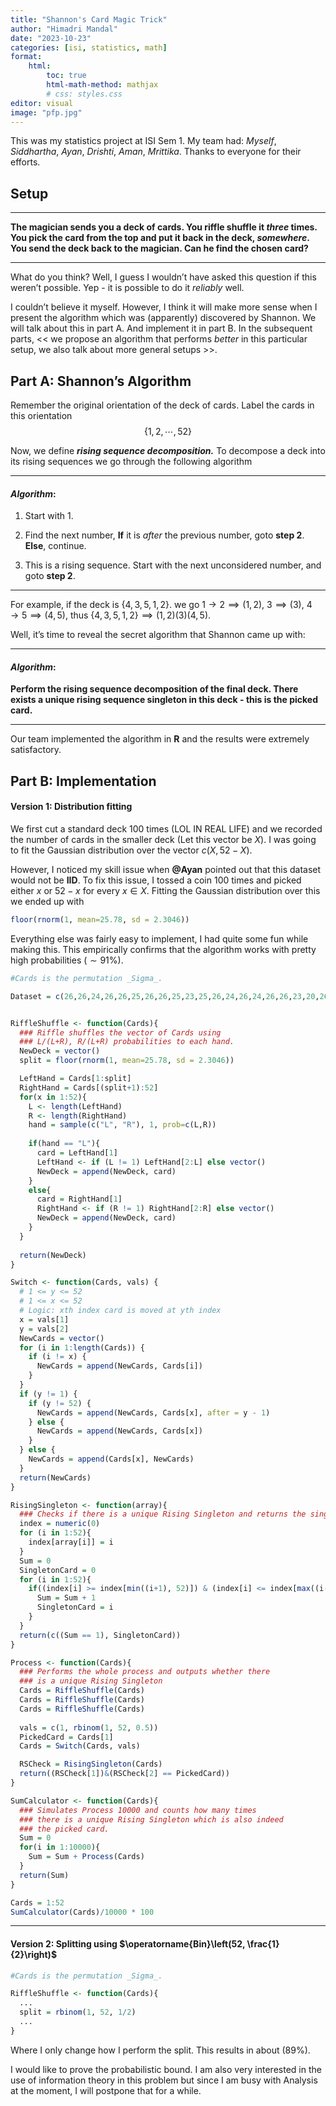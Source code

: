 ```yaml
---
title: "Shannon's Card Magic Trick"
author: "Himadri Mandal"
date: "2023-10-23"
categories: [isi, statistics, math]
format: 
    html: 
        toc: true
        html-math-method: mathjax
        # css: styles.css
editor: visual
image: "pfp.jpg"
---
```


This was my statistics project at ISI Sem 1. My team had: *Myself*, *Siddhartha*, *Ayan*, *Drishti*, *Aman*, *Mrittika*. Thanks to everyone for their efforts.

## Setup

------------------------------------------------------------------------

**The magician sends you a deck of cards. You riffle shuffle it *three* times. You pick the card from the top and put it back in the deck, *somewhere*. You send the deck back to the magician. Can he find the chosen card?**

------------------------------------------------------------------------

What do you think? Well, I guess I wouldn't have asked this question if this weren't possible. Yep - it is possible to do it *reliably* well.

I couldn't believe it myself. However, I think it will make more sense when I present the algorithm which was (apparently) discovered by Shannon. We will talk about this in part A. And implement it in part B. In the subsequent parts, \<\< we propose an algorithm that performs *better* in this particular setup, we also talk about more general setups \>\>.

## Part A: Shannon's Algorithm

Remember the original orientation of the deck of cards. Label the cards in this orientation $$ 
    \{1,2,\cdots,52\}
$$

Now, we define ***rising sequence decomposition.*** To decompose a deck into its rising sequences we go through the following algorithm

------------------------------------------------------------------------

#### *Algorithm*: {#algorithm-risingseq}

1.  Start with 1.

2.  Find the next number, **If** it is *after* the previous number, goto **step 2**. **Else**, continue.

3.  This is a rising sequence. Start with the next unconsidered number, and goto **step 2**.

------------------------------------------------------------------------

For example, if the deck is $\{4,3,5,1,2\}$. we go $1\to 2 \implies (1,2)$, $3 \implies (3)$, $4 \to 5 \implies (4,5)$, thus $\{4,3,5,1,2\} \implies (1,2)(3)(4,5)$.

Well, it's time to reveal the secret algorithm that Shannon came up with:

------------------------------------------------------------------------

#### *Algorithm*:

**Perform the rising sequence decomposition of the final deck. There exists a unique rising sequence singleton in this deck - this is the picked card.**

------------------------------------------------------------------------

Our team implemented the algorithm in **R** and the results were extremely satisfactory.

## Part B: Implementation

#### Version 1: Distribution fitting

We first cut a standard deck 100 times (LOL IN REAL LIFE) and we recorded the number of cards in the smaller deck (Let this vector be $X$). I was going to fit the Gaussian distribution over the vector $c(X,52-X)$.

However, I noticed my skill issue when **\@Ayan** pointed out that this dataset would not be **IID**. To fix this issue, I tossed a coin 100 times and picked either $x \text{ or } 52-x$ for every $x \in X$. Fitting the Gaussian distribution over this we ended up with

``` r
floor(rnorm(1, mean=25.78, sd = 2.3046))
```

Everything else was fairly easy to implement, I had quite some fun while making this. This empirically confirms that the algorithm works with pretty high probabilities $\left(\sim 91\%\right)$.

```r
#Cards is the permutation _Sigma_.

Dataset = c(26,26,24,26,26,25,26,26,25,23,25,26,24,26,24,26,26,23,20,26,23,22,25,23,26,26,23,25,23,25,25,25,25,26,25,23,25,24,26,25,26,23,26,23,26,24,26,24,25,24,25,23,24,25,22,21,25,25,25,21,23,24,23,21,26,25,25,24,24,25,24,25,24,24,23,25,21,25,26,26,23,25,25,23,21,24,21,25,25,22,24,25,26,23,24,25,19,25,23,25)


RiffleShuffle <- function(Cards){
  ### Riffle shuffles the vector of Cards using
  ### L/(L+R), R/(L+R) probabilities to each hand. 
  NewDeck = vector()
  split = floor(rnorm(1, mean=25.78, sd = 2.3046))

  LeftHand = Cards[1:split]
  RightHand = Cards[(split+1):52]
  for(x in 1:52){
    L <- length(LeftHand)
    R <- length(RightHand)
    hand = sample(c("L", "R"), 1, prob=c(L,R))
    
    if(hand == "L"){
      card = LeftHand[1]
      LeftHand <- if (L != 1) LeftHand[2:L] else vector()
      NewDeck = append(NewDeck, card)
    }
    else{
      card = RightHand[1]
      RightHand <- if (R != 1) RightHand[2:R] else vector()
      NewDeck = append(NewDeck, card)
    }
  }
  
  return(NewDeck)
}

Switch <- function(Cards, vals) {
  # 1 <= y <= 52
  # 1 <= x <= 52
  # Logic: xth index card is moved at yth index
  x = vals[1]
  y = vals[2]
  NewCards = vector()
  for (i in 1:length(Cards)) {
    if (i != x) {
      NewCards = append(NewCards, Cards[i])
    }
  }
  if (y != 1) {
    if (y != 52) {
      NewCards = append(NewCards, Cards[x], after = y - 1)
    } else {
      NewCards = append(NewCards, Cards[x])
    }
  } else {
    NewCards = append(Cards[x], NewCards)
  }
  return(NewCards)
}

RisingSingleton <- function(array){
  ### Checks if there is a unique Rising Singleton and returns the singleton.
  index = numeric(0)
  for (i in 1:52){
    index[array[i]] = i
  }
  Sum = 0
  SingletonCard = 0
  for (i in 1:52){
    if((index[i] >= index[min((i+1), 52)]) & (index[i] <= index[max((i-1), 1)])){
      Sum = Sum + 1
      SingletonCard = i
    }
  }
  return(c((Sum == 1), SingletonCard))
}

Process <- function(Cards){
  ### Performs the whole process and outputs whether there
  ### is a unique Rising Singleton
  Cards = RiffleShuffle(Cards)
  Cards = RiffleShuffle(Cards)
  Cards = RiffleShuffle(Cards)
  
  vals = c(1, rbinom(1, 52, 0.5))
  PickedCard = Cards[1]
  Cards = Switch(Cards, vals)

  RSCheck = RisingSingleton(Cards)
  return((RSCheck[1])&(RSCheck[2] == PickedCard))
}

SumCalculator <- function(Cards){
  ### Simulates Process 10000 and counts how many times  
  ### there is a unique Rising Singleton which is also indeed
  ### the picked card.
  Sum = 0
  for(i in 1:10000){
    Sum = Sum + Process(Cards)
  }
  return(Sum)
}

Cards = 1:52
SumCalculator(Cards)/10000 * 100
```

------------------------------------------------------------------------

#### Version 2: Splitting using $\operatorname{Bin}\left(52, \frac{1}{2}\right)$

``` r
#Cards is the permutation _Sigma_.

RiffleShuffle <- function(Cards){
  ...
  split = rbinom(1, 52, 1/2)
  ...
}
```

Where I only change how I perform the split. This results in about $\left(89\%\right)$.

I would like to prove the probabilistic bound. I am also very interested in the use of information theory in this problem but since I am busy with Analysis at the moment, I will postpone that for a while.